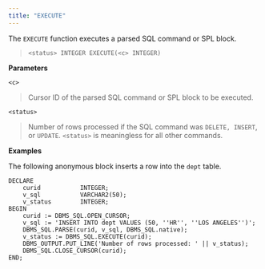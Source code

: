 ```yaml
---
title: "EXECUTE"
---
```


The `EXECUTE` function executes a parsed SQL command or SPL block.

> `<status> INTEGER EXECUTE(<c> INTEGER)`

**Parameters**

`<c>`

> Cursor ID of the parsed SQL command or SPL block to be executed.

`<status>`

> Number of rows processed if the SQL command was `DELETE, INSERT`, or `UPDATE`. `<status>` is meaningless for all other commands.

**Examples**

The following anonymous block inserts a row into the `dept` table.

``` text
DECLARE
    curid           INTEGER;
    v_sql           VARCHAR2(50);
    v_status        INTEGER;
BEGIN
    curid := DBMS_SQL.OPEN_CURSOR;
    v_sql := 'INSERT INTO dept VALUES (50, ''HR'', ''LOS ANGELES'')';
    DBMS_SQL.PARSE(curid, v_sql, DBMS_SQL.native);
    v_status := DBMS_SQL.EXECUTE(curid);
    DBMS_OUTPUT.PUT_LINE('Number of rows processed: ' || v_status);
    DBMS_SQL.CLOSE_CURSOR(curid);
END;
```
